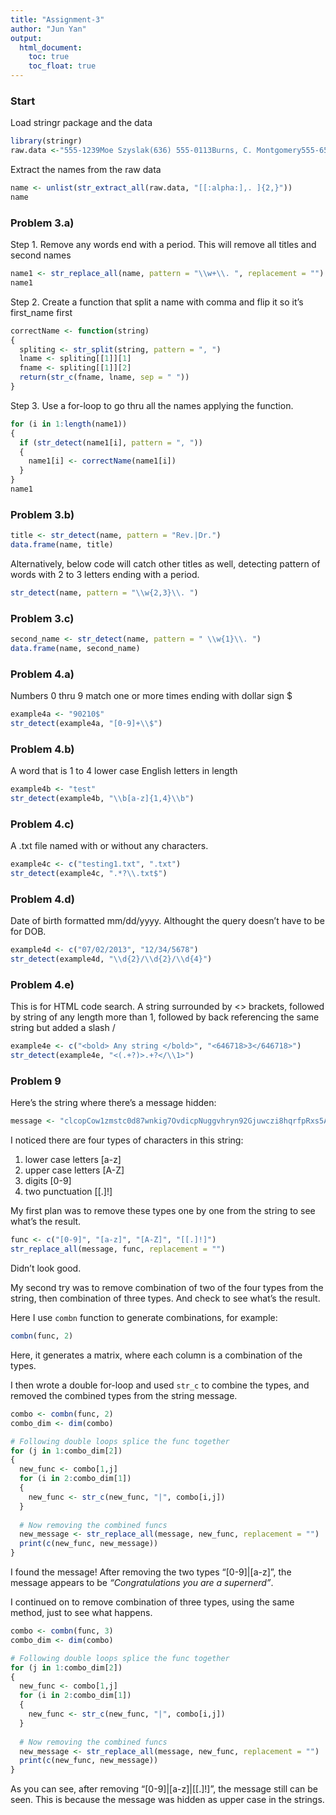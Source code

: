 ---
title: "Assignment-3"
author: "Jun Yan"
output:
  html_document:
    toc: true
    toc_float: true
---

### Start

Load stringr package and the data

```{r}
library(stringr)
raw.data <-"555-1239Moe Szyslak(636) 555-0113Burns, C. Montgomery555-6542Rev. Timothy Lovejoy555 8904Ned Flanders636-555-3226Simpson, Homer5553642Dr. Julius Hibbert" 
```

Extract the names from the raw data

```{r}
name <- unlist(str_extract_all(raw.data, "[[:alpha:],. ]{2,}")) 
name
```

### Problem 3.a) 

Step 1. Remove any words end with a period. This will remove all titles and second names

```{r}
name1 <- str_replace_all(name, pattern = "\\w+\\. ", replacement = "")
name1
```

Step 2. Create a function that split a name with comma and flip it so it's first_name first

```{r}
correctName <- function(string)
{
  spliting <- str_split(string, pattern = ", ")
  lname <- spliting[[1]][1]
  fname <- spliting[[1]][2]
  return(str_c(fname, lname, sep = " "))
}
```

Step 3. Use a for-loop to go thru all the names applying the function.

```{r}
for (i in 1:length(name1))
{
  if (str_detect(name1[i], pattern = ", "))
  { 
    name1[i] <- correctName(name1[i])
  }
}
name1
```

### Problem 3.b)

```{r}
title <- str_detect(name, pattern = "Rev.|Dr.")
data.frame(name, title)
```

Alternatively, below code will catch other titles as well, detecting pattern of words with 2 to 3 letters ending with a period.

```{r}
str_detect(name, pattern = "\\w{2,3}\\. ")
```

### Problem 3.c)

```{r}
second_name <- str_detect(name, pattern = " \\w{1}\\. ")
data.frame(name, second_name)
```

### Problem 4.a)

Numbers 0 thru 9 match one or more times ending with dollar sign $

```{r}
example4a <- "90210$"
str_detect(example4a, "[0-9]+\\$")
```

### Problem 4.b)

A word that is 1 to 4 lower case English letters in length

```{r}
example4b <- "test"
str_detect(example4b, "\\b[a-z]{1,4}\\b")
```

### Problem 4.c)

A .txt file named with or without any characters.

```{r}
example4c <- c("testing1.txt", ".txt")
str_detect(example4c, ".*?\\.txt$")
```

### Problem 4.d)

Date of birth formatted mm/dd/yyyy. Althought the query doesn't have to be for DOB.

```{r}
example4d <- c("07/02/2013", "12/34/5678")
str_detect(example4d, "\\d{2}/\\d{2}/\\d{4}")
```

### Problem 4.e)

This is for HTML code search.
A string surrounded by <> brackets, followed by string of any length more than 1, followed by back referencing the same string but added a slash /

```{r}
example4e <- c("<bold> Any string </bold>", "<646718>3</646718>")
str_detect(example4e, "<(.+?)>.+?</\\1>")
```

### Problem 9

Here's the string where there's a message hidden:

```{r}
message <- "clcopCow1zmstc0d87wnkig7OvdicpNuggvhryn92Gjuwczi8hqrfpRxs5Aj5dwpn0TanwoUwisdij7Lj8kpf03AT5Idr3coc0bt7yczjatOaootj55t3Nj3ne6c4Sfek.r1w1YwwojigOd6vrfUrbz2.2bkAnbhzgv4R9i05zEcrop.wAgnb.SqoU65fPa1otfb7wEm24k6t3sR9zqe5fy89n6Nd5t9kc4fE905gmc4Rgxo5nhDk!gr"
```

I noticed there are four types of characters in this string:

1. lower case letters [a-z]
2. upper case letters [A-Z]
3. digits [0-9]
4. two punctuation [[.]!]

My first plan was to remove these types one by one from the string to see what's the result.

```{r}
func <- c("[0-9]", "[a-z]", "[A-Z]", "[[.]!]")
str_replace_all(message, func, replacement = "")
```

Didn't look good. 

My second try was to remove combination of two of the four types from the string, then combination of three types. And check to see what's the result.

Here I use `combn` function to generate combinations, for example:

```{r}
combn(func, 2)
```

Here, it generates a matrix, where each column is a combination of the types.

I then wrote a double for-loop and used `str_c` to combine the types, and removed the combined types from the string message.

```{r}
combo <- combn(func, 2)
combo_dim <- dim(combo)

# Following double loops splice the func together
for (j in 1:combo_dim[2])
{
  new_func <- combo[1,j]
  for (i in 2:combo_dim[1])
  {
    new_func <- str_c(new_func, "|", combo[i,j])
  }
  
  # Now removing the combined funcs
  new_message <- str_replace_all(message, new_func, replacement = "")
  print(c(new_func, new_message))
}
```

I found the message! After removing the two types "[0-9]|[a-z]", the message appears to be *"Congratulations you are a supernerd"*.

I continued on to remove combination of three types, using the same method, just to see what happens. 

```{r}
combo <- combn(func, 3)
combo_dim <- dim(combo)

# Following double loops splice the func together
for (j in 1:combo_dim[2])
{
  new_func <- combo[1,j]
  for (i in 2:combo_dim[1])
  {
    new_func <- str_c(new_func, "|", combo[i,j])
  }
  
  # Now removing the combined funcs
  new_message <- str_replace_all(message, new_func, replacement = "")
  print(c(new_func, new_message))
}
```

As you can see, after removing "[0-9]|[a-z]|[[.]!]", the message still can be seen. This is because the message was hidden as upper case in the strings.


